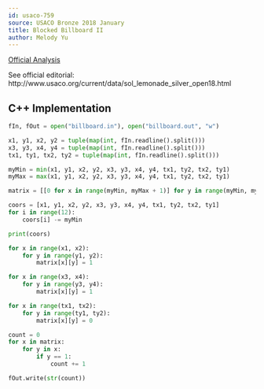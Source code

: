 ```yaml
---
id: usaco-759
source: USACO Bronze 2018 January
title: Blocked Billboard II
author: Melody Yu
---
```


[Official Analysis](http://www.usaco.org/current/data/sol_billboard_bronze_jan18.html)

<LanguageSection>
<JavaSection>
See official editorial: http://www.usaco.org/current/data/sol_lemonade_silver_open18.html
</JavaSection>

<PySection>

## C++ Implementation

```py
fIn, fOut = open("billboard.in"), open("billboard.out", "w")

x1, y1, x2, y2 = tuple(map(int, fIn.readline().split()))
x3, y3, x4, y4 = tuple(map(int, fIn.readline().split()))
tx1, ty1, tx2, ty2 = tuple(map(int, fIn.readline().split()))

myMin = min(x1, y1, x2, y2, x3, y3, x4, y4, tx1, ty2, tx2, ty1)
myMax = max(x1, y1, x2, y2, x3, y3, x4, y4, tx1, ty2, tx2, ty1)

matrix = [[0 for x in range(myMin, myMax + 1)] for y in range(myMin, myMax + 1)]

coors = [x1, y1, x2, y2, x3, y3, x4, y4, tx1, ty2, tx2, ty1]
for i in range(12):
    coors[i] -= myMin

print(coors)

for x in range(x1, x2):
    for y in range(y1, y2):
        matrix[x][y] = 1

for x in range(x3, x4):
    for y in range(y3, y4):
        matrix[x][y] = 1

for x in range(tx1, tx2):
    for y in range(ty1, ty2):
        matrix[x][y] = 0

count = 0
for x in matrix:
    for y in x:
        if y == 1:
            count += 1

fOut.write(str(count))

```

</PySection>
</LanguageSection>
